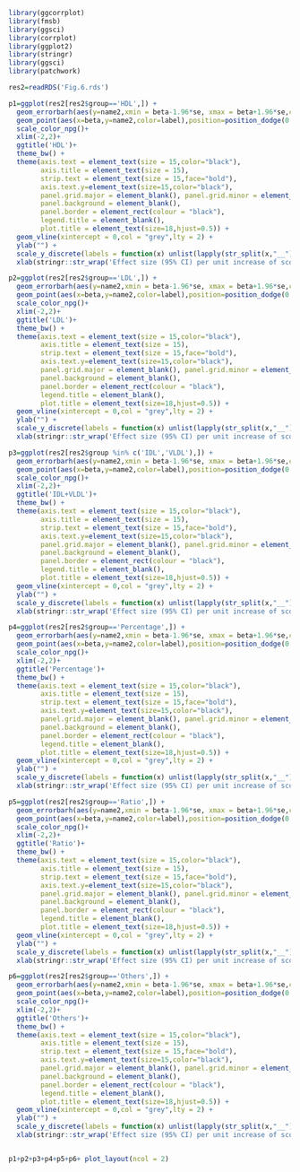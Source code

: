 ```{r}
library(ggcorrplot)
library(fmsb)
library(ggsci)
library(corrplot)
library(ggplot2)
library(stringr)
library(ggsci)
library(patchwork)
```

```{r}
res2=readRDS('Fig.6.rds')

p1=ggplot(res2[res2$group=='HDL',]) +
  geom_errorbarh(aes(y=name2,xmin = beta-1.96*se, xmax = beta+1.96*se,color=label),position=position_dodge(0.7), height = 0, size=1.2) +
  geom_point(aes(x=beta,y=name2,color=label),position=position_dodge(0.7),size=2.5) +
  scale_color_npg()+
  xlim(-2,2)+
  ggtitle('HDL')+
  theme_bw() +
  theme(axis.text = element_text(size = 15,color="black"),
        axis.title = element_text(size = 15),
        strip.text = element_text(size = 15,face="bold"),
        axis.text.y=element_text(size=15,color="black"),
        panel.grid.major = element_blank(), panel.grid.minor = element_blank(),
        panel.background = element_blank(),
        panel.border = element_rect(colour = "black"),
        legend.title = element_blank(),
        plot.title = element_text(size=18,hjust=0.5)) +
  geom_vline(xintercept = 0,col = "grey",lty = 2) +
  ylab("") +
  scale_y_discrete(labels = function(x) unlist(lapply(str_split(x,"__"), function(y) stringr::str_wrap(y[1], width = 80))))+
  xlab(stringr::str_wrap('Effect size (95% CI) per unit increase of scores', width = 60)) 

p2=ggplot(res2[res2$group=='LDL',]) +
  geom_errorbarh(aes(y=name2,xmin = beta-1.96*se, xmax = beta+1.96*se,color=label),position=position_dodge(0.7), height = 0, size=1.2) +
  geom_point(aes(x=beta,y=name2,color=label),position=position_dodge(0.7),size=2.5) +
  scale_color_npg()+
  xlim(-2,2)+
  ggtitle('LDL')+
  theme_bw() +
  theme(axis.text = element_text(size = 15,color="black"),
        axis.title = element_text(size = 15),
        strip.text = element_text(size = 15,face="bold"),
        axis.text.y=element_text(size=15,color="black"),
        panel.grid.major = element_blank(), panel.grid.minor = element_blank(),
        panel.background = element_blank(),
        panel.border = element_rect(colour = "black"),
        legend.title = element_blank(),
        plot.title = element_text(size=18,hjust=0.5)) +
  geom_vline(xintercept = 0,col = "grey",lty = 2) +
  ylab("") +
  scale_y_discrete(labels = function(x) unlist(lapply(str_split(x,"__"), function(y) stringr::str_wrap(y[1], width = 80))))+
  xlab(stringr::str_wrap('Effect size (95% CI) per unit increase of scores', width = 60)) 

p3=ggplot(res2[res2$group %in% c('IDL','VLDL'),]) +
  geom_errorbarh(aes(y=name2,xmin = beta-1.96*se, xmax = beta+1.96*se,color=label),position=position_dodge(0.7), height = 0, size=1.2) +
  geom_point(aes(x=beta,y=name2,color=label),position=position_dodge(0.7),size=2.5) +
  scale_color_npg()+
  xlim(-2,2)+
  ggtitle('IDL+VLDL')+
  theme_bw() +
  theme(axis.text = element_text(size = 15,color="black"),
        axis.title = element_text(size = 15),
        strip.text = element_text(size = 15,face="bold"),
        axis.text.y=element_text(size=15,color="black"),
        panel.grid.major = element_blank(), panel.grid.minor = element_blank(),
        panel.background = element_blank(),
        panel.border = element_rect(colour = "black"),
        legend.title = element_blank(),
        plot.title = element_text(size=18,hjust=0.5)) +
  geom_vline(xintercept = 0,col = "grey",lty = 2) +
  ylab("") +
  scale_y_discrete(labels = function(x) unlist(lapply(str_split(x,"__"), function(y) stringr::str_wrap(y[1], width = 80))))+
  xlab(stringr::str_wrap('Effect size (95% CI) per unit increase of scores', width = 60)) 

p4=ggplot(res2[res2$group=='Percentage',]) +
  geom_errorbarh(aes(y=name2,xmin = beta-1.96*se, xmax = beta+1.96*se,color=label),position=position_dodge(0.7), height = 0, size=1.2) +
  geom_point(aes(x=beta,y=name2,color=label),position=position_dodge(0.7),size=2.5) +
  scale_color_npg()+
  xlim(-2,2)+
  ggtitle('Percentage')+
  theme_bw() +
  theme(axis.text = element_text(size = 15,color="black"),
        axis.title = element_text(size = 15),
        strip.text = element_text(size = 15,face="bold"),
        axis.text.y=element_text(size=15,color="black"),
        panel.grid.major = element_blank(), panel.grid.minor = element_blank(),
        panel.background = element_blank(),
        panel.border = element_rect(colour = "black"),
        legend.title = element_blank(),
        plot.title = element_text(size=18,hjust=0.5)) +
  geom_vline(xintercept = 0,col = "grey",lty = 2) +
  ylab("") +
  scale_y_discrete(labels = function(x) unlist(lapply(str_split(x,"__"), function(y) stringr::str_wrap(y[1], width = 80))))+
  xlab(stringr::str_wrap('Effect size (95% CI) per unit increase of scores', width = 60)) 

p5=ggplot(res2[res2$group=='Ratio',]) +
  geom_errorbarh(aes(y=name2,xmin = beta-1.96*se, xmax = beta+1.96*se,color=label),position=position_dodge(0.7), height = 0, size=1.2) +
  geom_point(aes(x=beta,y=name2,color=label),position=position_dodge(0.7),size=2.5) +
  scale_color_npg()+
  xlim(-2,2)+
  ggtitle('Ratio')+
  theme_bw() +
  theme(axis.text = element_text(size = 15,color="black"),
        axis.title = element_text(size = 15),
        strip.text = element_text(size = 15,face="bold"),
        axis.text.y=element_text(size=15,color="black"),
        panel.grid.major = element_blank(), panel.grid.minor = element_blank(),
        panel.background = element_blank(),
        panel.border = element_rect(colour = "black"),
        legend.title = element_blank(),
        plot.title = element_text(size=18,hjust=0.5)) +
  geom_vline(xintercept = 0,col = "grey",lty = 2) +
  ylab("") +
  scale_y_discrete(labels = function(x) unlist(lapply(str_split(x,"__"), function(y) stringr::str_wrap(y[1], width = 80))))+
  xlab(stringr::str_wrap('Effect size (95% CI) per unit increase of scores', width = 60)) 

p6=ggplot(res2[res2$group=='Others',]) +
  geom_errorbarh(aes(y=name2,xmin = beta-1.96*se, xmax = beta+1.96*se,color=label),position=position_dodge(0.7), height = 0, size=1.2) +
  geom_point(aes(x=beta,y=name2,color=label),position=position_dodge(0.7),size=2.5) +
  scale_color_npg()+
  xlim(-2,2)+
  ggtitle('Others')+
  theme_bw() +
  theme(axis.text = element_text(size = 15,color="black"),
        axis.title = element_text(size = 15),
        strip.text = element_text(size = 15,face="bold"),
        axis.text.y=element_text(size=15,color="black"),
        panel.grid.major = element_blank(), panel.grid.minor = element_blank(),
        panel.background = element_blank(),
        panel.border = element_rect(colour = "black"),
        legend.title = element_blank(),
        plot.title = element_text(size=18,hjust=0.5)) +
  geom_vline(xintercept = 0,col = "grey",lty = 2) +
  ylab("") +
  scale_y_discrete(labels = function(x) unlist(lapply(str_split(x,"__"), function(y) stringr::str_wrap(y[1], width = 80))))+
  xlab(stringr::str_wrap('Effect size (95% CI) per unit increase of scores', width = 60)) 


p1+p2+p3+p4+p5+p6+ plot_layout(ncol = 2)
```
